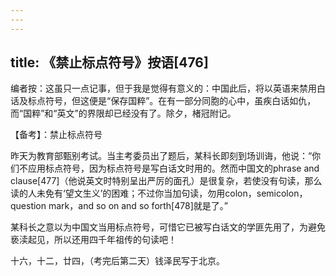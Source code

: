 ```yaml
---
---
---
```

title: 《禁止标点符号》按语[476]
---




编者按：这虽只一点记事，但于我是觉得有意义的：中国此后，将以英语来禁用白话及标点符号，但这便是“保存国粹”。在有一部分同胞的心中，虽疾白话如仇，而“国粹”和“英文”的界限却已经没有了。除夕，楮冠附记。





【备考】：禁止标点符号


昨天为教育部甄别考试。当主考委员出了题后，某科长即刻到场训诲，他说：“你们不应用标点符号，因为标点符号是写白话文时用的。然而中国文的phrase and clause[477]（他说英文时特别呈出严厉的面孔）是很复杂，若使没有句读，那么读的人未免有‘望文生义’的困难；不过你当加句读，勿用colon，semicolon，question mark，and so on and so forth[478]就是了。”

某科长之意以为中国文当用标点符号，可惜它已被写白话文的学匪先用了，为避免亵渎起见，所以还用四千年祖传的句读吧！

十六，十二，廿四，（考完后第二天）钱泽民写于北京。